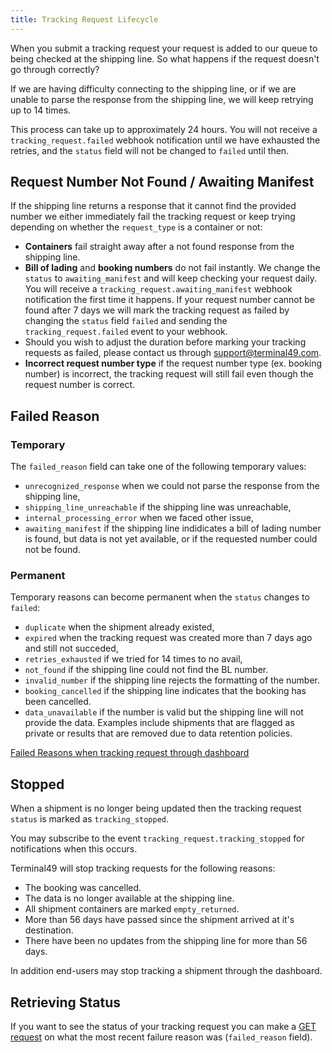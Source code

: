 ```yaml
---
title: Tracking Request Lifecycle
---
```

When you submit a tracking request your request is added to our queue to being checked at the shipping line. So what happens if the request doesn't go through correctly?

If we are having difficulty connecting to the shipping line, or if we are unable to parse the response from the shipping line, we will keep retrying up to 14 times.

This process can take up to approximately 24 hours. You will not receive a `tracking_request.failed` webhook notification until we have exhausted the retries, and the `status` field will not be changed to `failed` until then.

## Request Number Not Found / Awaiting Manifest

If the shipping line returns a response that it cannot find the provided number we either immediately fail the tracking request or keep trying depending on whether the `request_type` is a container or not:

 * **Containers** fail straight away after a not found response from the shipping line.
 * **Bill of lading** and **booking numbers** do not fail instantly. We change the `status` to `awaiting_manifest` and will keep checking your request daily. You will receive a `tracking_request.awaiting_manifest` webhook notification the first time it happens. If your request number cannot be found after 7 days we will mark the tracking request as failed by changing the `status` field `failed` and sending the `tracking_request.failed` event to your webhook.
 * Should you wish to adjust the duration before marking your tracking requests as failed, please contact us through support@terminal49.com.
 * **Incorrect request number type** if the request number type (ex. booking number) is incorrect, the tracking request will still fail even though the request number is correct.


## Failed Reason

### Temporary

The `failed_reason` field can take one of the following temporary values:

 * `unrecognized_response` when we could not parse the response from the shipping line,
 * `shipping_line_unreachable` if the shipping line was unreachable,
 * `internal_processing_error` when we faced other issue,
 * `awaiting_manifest` if the shipping line indidicates a bill of lading number is found, but data is not yet available, or if the requested number could not be found.

### Permanent

Temporary reasons can become permanent when the `status` changes to `failed`:

 * `duplicate` when the shipment already existed,
 * `expired` when the tracking request was created more than 7 days ago and still not succeded,
 * `retries_exhausted` if we tried for 14 times to no avail,
 * `not_found` if the shipping line could not find the BL number.
 * `invalid_number` if the shipping line rejects the formatting of the number.
 * `booking_cancelled` if the shipping line indicates that the booking has been cancelled.
 * `data_unavailable` if the number is valid but the shipping line will not provide the data. Examples include shipments that are flagged as private or results that are removed due to data retention policies.

[Failed Reasons when tracking request through dashboard](https://help.terminal49.com/en/articles/6116676-what-happens-after-i-add-a-shipment-to-terminal49-recently-added-shipments#h_ac9b93504f)

## Stopped

When a shipment is no longer being updated then the tracking request `status` is marked as `tracking_stopped`.

You may subscribe to the event `tracking_request.tracking_stopped` for notifications when this occurs.

Terminal49 will stop tracking requests for the following reasons:

 * The booking was cancelled.
 * The data is no longer available at the shipping line.
 * All shipment containers are marked `empty_returned`.
 * More than 56 days have passed since the shipment arrived at it's destination.
 * There have been no updates from the shipping line for more than 56 days.

 In addition end-users may stop tracking a shipment through the dashboard.

## Retrieving Status

If you want to see the status of your tracking request you can make a [GET request](/api-docs/api-reference/tracking-requests/get-a-single-tracking-request) on what the most recent failure reason was (`failed_reason` field).